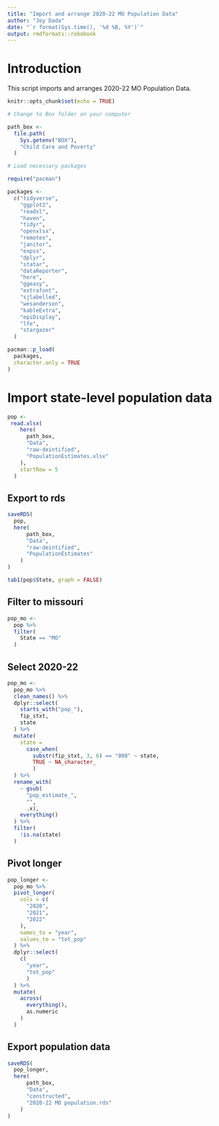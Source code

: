 ```yaml
---
title: "Import and arrange 2020-22 MO Population Data"
author: "Joy Dada"
date: "`r format(Sys.time(), '%d %B, %Y')`"
output: rmdformats::robobook
---
```


# Introduction

This script imports and arranges 2020-22 MO Population Data.

```r
knitr::opts_chunk$set(echo = TRUE)

# Change to Box folder on your computer

path_box <- 
  file.path(
    Sys.getenv("BOX"),
    "Child Care and Poverty"
  )

# Load necessary packages

require("pacman")

packages <-
  c("tidyverse",
    "ggplot2",
    "readxl",
    "haven",
    "tidyr",
    "openxlsx",
    "remotes",
    "janitor",
    "expss",
    "dplyr",
    "statar",
    "dataReporter",
    "here",
    "ggeasy",
    "extrafont",
    "sjlabelled",
    "wesanderson",
    "kableExtra",
    "epiDisplay",
    "lfe",
    "stargazer"
  )

pacman::p_load(
  packages,
  character.only = TRUE
)
```



# Import state-level population data

```r
pop <-
 read.xlsx(
    here(
      path_box,
      "Data",
      "raw-deintified",
      "PopulationEstimates.xlsx"
    ),
    startRow = 5
  ) 
```

## Export to rds

```r
saveRDS(
  pop,
  here(
      path_box,
      "Data",
      "raw-deintified",
      "PopulationEstimates"
    )
)

tab1(pop$State, graph = FALSE)
```

## Filter to missouri

```r
pop_mo <-
  pop %>% 
  filter(
    State == "MO"
  )
```


## Select 2020-22

```r
pop_mo <-
  pop_mo %>% 
  clean_names() %>% 
  dplyr::select(
    starts_with("pop_"),
    fip_stxt,
    state
  ) %>% 
  mutate(
    state = 
      case_when(
        substr(fip_stxt, 3, 6) == "000" ~ state,
        TRUE ~ NA_character_
        )
  ) %>% 
  rename_with(
    ~ gsub(
      "pop_estimate_",
      "",
      .x),
    everything()
  ) %>% 
  filter(
    !is.na(state)
  ) 
```

## Pivot longer

```r
pop_longer <-
  pop_mo %>% 
  pivot_longer(
    cols = c(
      "2020",
      "2021",
      "2022"
    ),
    names_to = "year",
    values_to = "tot_pop"
  ) %>% 
  dplyr::select(
    c(
      "year",
      "tot_pop"
      )
  ) %>% 
  mutate(
    across(
      everything(),
      as.numeric
    )
  )
```

## Export population data

```r
saveRDS(
  pop_longer,
  here(
      path_box,
      "Data",
      "constructed",
      "2020-22 MO population.rds"
    )
)
```
